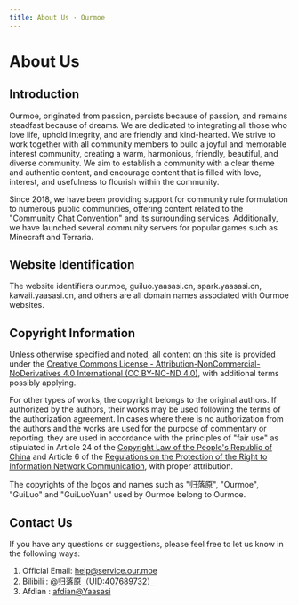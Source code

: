 ```yaml
---
title: About Us · Ourmoe
---
```


# About Us

## Introduction

Ourmoe, originated from passion, persists because of passion, and remains steadfast because of dreams. We are dedicated to integrating all those who love life, uphold integrity, and are friendly and kind-hearted. We strive to work together with all community members to build a joyful and memorable interest community, creating a warm, harmonious, friendly, beautiful, and diverse community. We aim to establish a community with a clear theme and authentic content, and encourage content that is filled with love, interest, and usefulness to flourish within the community.

Since 2018, we have been providing support for community rule formulation to numerous public communities, offering content related to the "[Community Chat Convention](../docs/treaty/community_communication_covenant)" and its surrounding services. Additionally, we have launched several community servers for popular games such as Minecraft and Terraria.

## Website Identification

The website identifiers our.moe, guiluo.yaasasi.cn, spark.yaasasi.cn, kawaii.yaasasi.cn, and others are all domain names associated with Ourmoe websites.

## Copyright Information

Unless otherwise specified and noted, all content on this site is provided under the [Creative Commons License - Attribution-NonCommercial-NoDerivatives 4.0 International (CC BY-NC-ND 4.0)](https://creativecommons.org/licenses/by-nc-nd/4.0/), with additional terms possibly applying.

For other types of works, the copyright belongs to the original authors. If authorized by the authors, their works may be used following the terms of the authorization agreement. In cases where there is no authorization from the authors and the works are used for the purpose of commentary or reporting, they are used in accordance with the principles of "fair use" as stipulated in Article 24 of the [Copyright Law of the People's Republic of China](https://flk.npc.gov.cn/detail2.html?ZmY4MDgwODE3NTJiN2Q0MzAxNzVlNDc2NmJhYjE1NTc%3D) and Article 6 of the [Regulations on the Protection of the Right to Information Network Communication](https://flk.npc.gov.cn/detail.html?ZmY4MDgwODE2ZjNjYmIzYzAxNmY0MTM5OTJiMjFkYjk%3D), with proper attribution.

The copyrights of the logos and names such as "归落原", "Ourmoe", "GuiLuo" and "GuiLuoYuan" used by Ourmoe belong to Ourmoe.

## Contact Us

If you have any questions or suggestions, please feel free to let us know in the following ways:

1. Official Email: help@service.our.moe
2. Bilibili : [@归落原（UID:407689732）](https://space.bilibili.com/407689732)
3. Afdian : [afdian@Yaasasi](https://afdian.com/@Yaasasi)